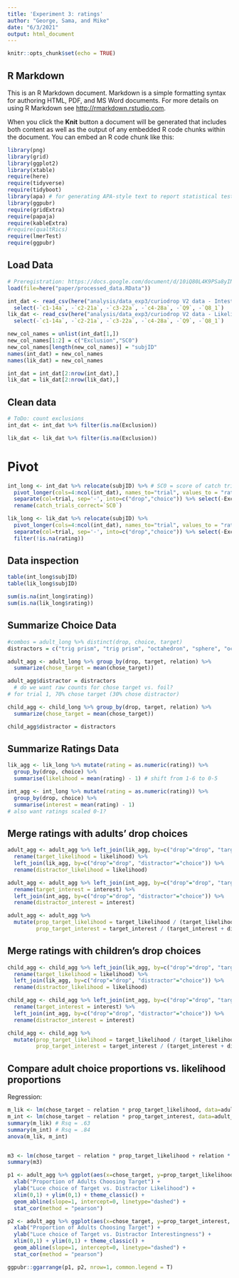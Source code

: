 ```yaml
---
title: 'Experiment 3: ratings'
author: "George, Sama, and Mike"
date: "6/3/2021"
output: html_document
---
```


```r
knitr::opts_chunk$set(echo = TRUE)
```

## R Markdown

This is an R Markdown document. Markdown is a simple formatting syntax for authoring HTML, PDF, and MS Word documents. For more details on using R Markdown see <http://rmarkdown.rstudio.com>.

When you click the **Knit** button a document will be generated that includes both content as well as the output of any embedded R code chunks within the document. You can embed an R code chunk like this:

```r
library(png)
library(grid)
library(ggplot2)
library(xtable)
require(here)
require(tidyverse)
require(tidyboot)
library(apa) # for generating APA-style text to report statistical tests
library(ggpubr)
require(gridExtra)
require(papaja)
require(kableExtra)
#require(qualtRics)
require(lmerTest)
require(ggpubr)
```

## Load Data

```r
# Preregistration: https://docs.google.com/document/d/10iQ80L4K9PSa8yINPcjURj7xl10hXxzFHqtsS3DnsII/edit
load(file=here("paper/processed_data.RData")) 

int_dat <- read_csv(here("analysis/data_exp3/curiodrop V2 data - Intestingness.csv")) %>% 
  select(-`c1-14a`, -`c2-21a`, -`c3-22a`, -`c4-28a`, -`Q9`, -`Q8_1`)
lik_dat <- read_csv(here("analysis/data_exp3/curiodrop V2 data - Likelihood.csv")) %>%
  select(-`c1-14a`, -`c2-21a`, -`c3-22a`, -`c4-28a`, -`Q9`, -`Q8_1`)

new_col_names = unlist(int_dat[1,])
new_col_names[1:2] = c("Exclusion","SC0")
new_col_names[length(new_col_names)] = "subjID"
names(int_dat) = new_col_names
names(lik_dat) = new_col_names

int_dat = int_dat[2:nrow(int_dat),]
lik_dat = lik_dat[2:nrow(lik_dat),]
```

## Clean data

```r
# ToDo: count exclusions
int_dat <- int_dat %>% filter(is.na(Exclusion))

lik_dat <- lik_dat %>% filter(is.na(Exclusion))
```

# Pivot

```r
int_long <- int_dat %>% relocate(subjID) %>% # SC0 = score of catch trials
  pivot_longer(cols=4:ncol(int_dat), names_to="trial", values_to = "rating") %>%
  separate(col=trial, sep='-', into=c("drop","choice")) %>% select(-Exclusion) %>%
  rename(catch_trials_correct=`SC0`)

lik_long <- lik_dat %>% relocate(subjID) %>%
  pivot_longer(cols=4:ncol(int_dat), names_to="trial", values_to = "rating") %>%
  separate(col=trial, sep='-', into=c("drop","choice")) %>% select(-Exclusion) %>%
  filter(!is.na(rating))
```

## Data inspection

```r
table(int_long$subjID)
table(lik_long$subjID)

sum(is.na(int_long$rating))
sum(is.na(lik_long$rating))

```

## Summarize Choice Data

```r
#combos = adult_long %>% distinct(drop, choice, target)
distractors = c("trig prism", "trig prism", "octahedron", "sphere", "octahedron", "pyramid", "pyramid", "sphere", "sphere", "pyramid", "octahedron", "dumbbell", "dumbbell", "sphere", "pentagon", "cone", "octahedron", "dumbbell", "dumbbell", "cone")

adult_agg <- adult_long %>% group_by(drop, target, relation) %>%
  summarize(chose_target = mean(chose_target))

adult_agg$distractor = distractors
  # do we want raw counts for chose target vs. foil?
# for trial 1, 70% chose target (30% chose distractor)

child_agg <- child_long %>% group_by(drop, target, relation) %>%
  summarize(chose_target = mean(chose_target)) 

child_agg$distractor = distractors
```

## Summarize Ratings Data

```r
lik_agg <- lik_long %>% mutate(rating = as.numeric(rating)) %>%
  group_by(drop, choice) %>%
  summarise(likelihood = mean(rating) - 1) # shift from 1-6 to 0-5

int_agg <- int_long %>% mutate(rating = as.numeric(rating)) %>%
  group_by(drop, choice) %>%
  summarise(interest = mean(rating) - 1) 
# also want ratings scaled 0-1?
```

## Merge ratings with adults' drop choices

```r
adult_agg <- adult_agg %>% left_join(lik_agg, by=c("drop"="drop", "target"="choice")) %>%
  rename(target_likelihood = likelihood) %>%
  left_join(lik_agg, by=c("drop"="drop", "distractor"="choice")) %>%
  rename(distractor_likelihood = likelihood)

adult_agg <- adult_agg %>% left_join(int_agg, by=c("drop"="drop", "target"="choice")) %>%
  rename(target_interest = interest) %>%
  left_join(int_agg, by=c("drop"="drop", "distractor"="choice")) %>%
  rename(distractor_interest = interest)

adult_agg <- adult_agg %>% 
  mutate(prop_target_likelihood = target_likelihood / (target_likelihood + distractor_likelihood),
         prop_target_interest = target_interest / (target_interest + distractor_interest))
```


## Merge ratings with children's drop choices

```r
child_agg <- child_agg %>% left_join(lik_agg, by=c("drop"="drop", "target"="choice")) %>%
  rename(target_likelihood = likelihood) %>%
  left_join(lik_agg, by=c("drop"="drop", "distractor"="choice")) %>%
  rename(distractor_likelihood = likelihood)

child_agg <- child_agg %>% left_join(int_agg, by=c("drop"="drop", "target"="choice")) %>%
  rename(target_interest = interest) %>%
  left_join(int_agg, by=c("drop"="drop", "distractor"="choice")) %>%
  rename(distractor_interest = interest)

child_agg <- child_agg %>% 
  mutate(prop_target_likelihood = target_likelihood / (target_likelihood + distractor_likelihood),
         prop_target_interest = target_interest / (target_interest + distractor_interest))
```


## Compare adult choice proportions vs. likelihood proportions

Regression:

```r
m_lik <- lm(chose_target ~ relation * prop_target_likelihood, data=adult_agg)
m_int <- lm(chose_target ~ relation * prop_target_interest, data=adult_agg)
summary(m_lik) # Rsq = .63
summary(m_int) # Rsq = .84
anova(m_lik, m_int)


m3 <- lm(chose_target ~ relation * prop_target_likelihood + relation * prop_target_interest, data=adult_agg)
summary(m3)
```


```r
p1 <- adult_agg %>% ggplot(aes(x=chose_target, y=prop_target_likelihood, color=relation)) + geom_point() +
  xlab("Proportion of Adults Choosing Target") +
  ylab("Luce choice of Target vs. Distractor Likelihood") +
  xlim(0,1) + ylim(0,1) + theme_classic() +
  geom_abline(slope=1, intercept=0, linetype="dashed") +
  stat_cor(method = "pearson") 

p2 <- adult_agg %>% ggplot(aes(x=chose_target, y=prop_target_interest, color=relation)) + geom_point() +
  xlab("Proportion of Adults Choosing Target") +
  ylab("Luce choice of Target vs. Distractor Interestingness") +
  xlim(0,1) + ylim(0,1) + theme_classic() +
  geom_abline(slope=1, intercept=0, linetype="dashed") +
  stat_cor(method = "pearson")

ggpubr::ggarrange(p1, p2, nrow=1, common.legend = T)
```

